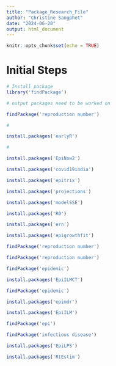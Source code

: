 ```yaml
---
title: "Package_Research_File"
author: "Christine Sangphet"
date: "2024-06-20"
output: html_document
---
```


```r
knitr::opts_chunk$set(echo = TRUE)
```

# Initial Steps

```r
# Install package
library('findPackage')
```

```r
# output packages need to be worked on 

findPackage('reproduction number')
```

```r
#

install.packages('earlyR')
```

```r
#

install.packages('EpiNow2')
```

```r
install.packages('covid19india')
```

```r
install.packages('epitrix')
```

```r
install.packages('projections')
```

```r
install.packages('modelSSE')
```

```r
install.packages('R0')
```

```r
install.packages('ern')
```

```r
install.packages('epigrowthfit')
```

```r
findPackage('reproduction number')
```

```r
findPackage('reproduction number')
```

```r
findPackage('epidemic')
```

```r
install.packages('EpiILMCT')
```

```r
findPackage('epidemic')
```

```r
install.packages('epimdr')
```

```r
install.packages('EpiILM')
```

```r
findPackage('epi')
```

```r
findPackage('infectious disease')
```

```r
install.packages('EpiLPS')
```

```r
install.packages('RtEstim')
```
